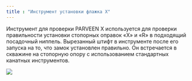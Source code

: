 ```yaml
---
title : "Инструмент установки флажка X"
---
```


Инструмент для проверки PARVEEN X используется для проверки правильности установки стопорных оправок «X» и «R» в подходящий посадочный ниппель. Вырезанный штифт в инструменте после его запуска на то, что замок установлен правильно. Он встречается в скважине на стопорную опору с использованием стандартных канатных инструментов.

<img src="./w-running-tool.png" />